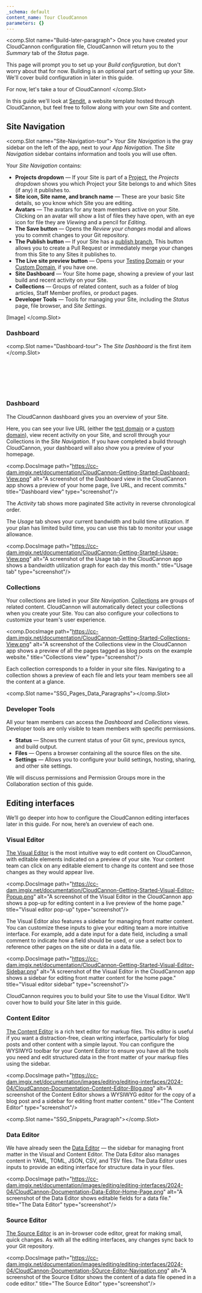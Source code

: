 ```yaml
---
_schema: default
content_name: Tour CloudCannon
parameters: {}
---
```

<comp.Slot name="Build-later-paragraph">
  Once you have created your CloudCannon configuration file, CloudCannon will return you to the *Summary* tab of the *Status* page.

  This page will prompt you to set up your *Build configuration*, but don't worry about that for now. Building is an optional part of setting up your Site. We'll cover build configuration in later in this guide.

  For now, let's take a tour of CloudCannon!
</comp.Slot>

In this guide we'll look at <a href="https://jovial-pipe.cloudvent.net/" target="_blank" rel="noopener">Sendit</a>, a website template hosted through CloudCannon, but feel free to follow along with your own Site and content.

## Site Navigation

<comp.Slot name="Site-Navigation-tour">
  Your *Site Navigation* is the gray sidebar on the left of the app, next to your *App* *Navigation*. The *Site Navigation* sidebar contains information and tools you will use often.

  Your *Site Navigation* contains:

  * **Projects dropdown** — If your Site is part of a [Project](/documentation/articles/create-a-project/), the *Projects dropdown* shows you which Project your Site belongs to and which Sites (if any) it publishes to.
  * **Site icon, Site name, and branch name** — These are your basic Site details, so you know which Site you are editing.
  * **Avatars** — The avatars for any team members active on your Site. Clicking on an avatar will show a list of files they have open, with an eye icon for file they are *Viewing* and a pencil for *Editing*.
  * **The Save button** — Opens the *Review your changes* modal and allows you to commit changes to your Git repository.
  * **The Publish button** — If your Site has a [publish branch](/documentation/articles/connect-a-publish-branch/), This button allows you to create a Pull Request or immediately merge your changes from this Site to any Sites it publishes to.
  * **The Live site preview button** — Opens your [Testing Domain](/documentation/articles/viewing-your-site-on-a-testing-domain/) or your [Custom Domain](/documentation/articles/hosting-your-site-on-a-custom-domain/), if you have one.
  * **Site Dashboard** — Your Site home page, showing a preview of your last build and recent activity on your Site.
  * **Collections** — Groups of related content, such as a folder of blog articles, Staff Member profiles, or product pages.
  * **Developer Tools** — Tools for managing your Site, including the *Status* page, file browser, and *Site Settings*.

  \[Image\]
</comp.Slot>

### Dashboard

<comp.Slot name="Dashboard-tour">
  The *Site Dashboard* is the first item
</comp.Slot>

&nbsp;

&nbsp;

&nbsp;

### Dashboard

The CloudCannon dashboard gives you an overview of your Site.

Here, you can see your live URL (either the [test domain](/documentation/articles/viewing-your-site-on-a-testing-domain/) or a [custom domain](/documentation/articles/hosting-your-site-on-a-custom-domain/)), view recent activity on your Site, and scroll through your Collections in the *Site Navigation*. If you have completed a build through CloudCannon, your dashboard will also show you a preview of your homepage.

<comp.DocsImage path="https://cc-dam.imgix.net/documentation/CloudCannon-Getting-Started-Dashboard-View.png" alt="A screenshot of the Dashboard view in the CloudCannon app shows a preview of your home page, live URL, and recent commits." title="Dashboard view" type="screenshot"/>

The *Activity* tab shows more paginated Site activity in reverse chronological order.

The *Usage* tab shows your current bandwidth and build time utilization. If your plan has limited build time, you can use this tab to monitor your usage allowance.

<comp.DocsImage path="https://cc-dam.imgix.net/documentation/CloudCannon-Getting-Started-Usage-View.png" alt="A screenshot of the Usage tab in the CloudCannon app shows a bandwidth utilization graph for each day this month." title="Usage tab" type="screenshot"/>

### Collections

Your collections are listed in your *Site Navigation*. <a href="https://cloudcannon.com/documentation/articles/define-your-collections/" target="_blank" rel="noopener">Collections</a> are groups of related content. CloudCannon will automatically detect your collections when you create your Site. You can also configure your collections to customize your team's user experience.

<comp.DocsImage path="https://cc-dam.imgix.net/documentation/CloudCannon-Getting-Started-Collections-View.png" alt="A screenshot of the Collections view in the CloudCannon app shows a preview of all the pages tagged as blog posts on the example website." title="Collections view" type="screenshot"/>

Each collection corresponds to a folder in your site files. Navigating to a collection shows a preview of each file and lets your team members see all the content at a glance.

<comp.Slot name="SSG_Pages_Data_Paragraphs"></comp.Slot>

### Developer Tools

All your team members can access the *Dashboard* and *Collections* views. Developer tools are only visible to team members with specific permissions.

* **Status** — Shows the current status of your Git sync, previous syncs, and build output.
* **Files** — Opens a browser containing all the source files on the site.
* **Settings** — Allows you to configure your build settings, hosting, sharing, and other site settings.

We will discuss permissions and Permission Groups more in the Collaboration section of this guide.

## Editing interfaces

We’ll go deeper into how to configure the CloudCannon editing interfaces later in this guide. For now, here’s an overview of each one.

### Visual Editor

[The Visual Editor](/documentation/articles/the-visual-editor/) is the most intuitive way to edit content on CloudCannon, with editable elements indicated on a preview of your site. Your content team can click on any editable element to change its content and see those changes as they would appear live.

<comp.DocsImage path="https://cc-dam.imgix.net/documentation/CloudCannon-Getting-Started-Visual-Editor-Popup.png" alt="A screenshot of the Visual Editor in the CloudCannon app shows a pop-up for editing content in a live preview of the home page." title="Visual editor pop-up" type="screenshot"/>

The Visual Editor also features a sidebar for managing front matter content. You can customize these inputs to give your editing team a more intuitive interface. For example, add a date input for a date field, including a small comment to indicate how a field should be used, or use a select box to reference other pages on the site or data in a data file.

<comp.DocsImage path="https://cc-dam.imgix.net/documentation/CloudCannon-Getting-Started-Visual-Editor-Sidebar.png" alt="A screenshot of the Visual Editor in the CloudCannon app shows a sidebar for editing front matter content for the home page." title="Visual editor sidebar" type="screenshot"/>

CloudCannon requires you to build your Site to use the Visual Editor. We'll cover how to build your Site later in this guide.

### Content Editor

[The Content Editor](/documentation/articles/the-content-editor/) is a rich text editor for markup files. This editor is useful if you want a distraction-free, clean writing interface, particularly for blog posts and other content with a simple layout. You can configure the WYSIWYG toolbar for your Content Editor to ensure you have all the tools you need and edit structured data in the front matter of your markup files using the sidebar.

<comp.DocsImage path="https://cc-dam.imgix.net/documentation/images/editing/editing-interfaces/2024-04/CloudCannon-Documentation-Content-Editor-Blog.png" alt="A screenshot of the Content Editor shows a WYSIWYG editor for the copy of a blog post and a sidebar for editing front matter content." title="The Content Editor" type="screenshot"/>

<comp.Slot name="SSG_Snippets_Paragraph"></comp.Slot>

### Data Editor

We have already seen the [Data Editor](/documentation/articles/the-data-editor/) — the sidebar for managing front matter in the Visual and Content Editor. The Data Editor also manages content in YAML, TOML, JSON, CSV, and TSV files. The Data Editor uses inputs to provide an editing interface for structure data in your files.

<comp.DocsImage path="https://cc-dam.imgix.net/documentation/images/editing/editing-interfaces/2024-04/CloudCannon-Documentation-Data-Editor-Home-Page.png" alt="A screenshot of the Data Editor shows editable fields for a data file." title="The Data Editor" type="screenshot"/>

### Source Editor

[The Source Editor](/documentation/articles/the-source-editor/) is an in-browser code editor, great for making small, quick changes. As with all the editing interfaces, any changes sync back to your Git repository.

<comp.DocsImage path="https://cc-dam.imgix.net/documentation/images/editing/editing-interfaces/2024-04/CloudCannon-Documentation-SOurce-Editor-Navigation.png" alt="A screenshot of the Source Editor shows the content of a data file opened in a code editor." title="The Source Editor" type="screenshot"/>